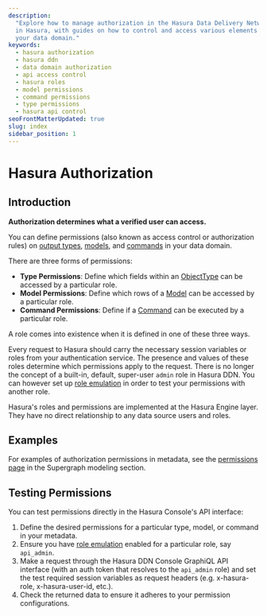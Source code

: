 ```yaml
---
description:
  "Explore how to manage authorization in the Hasura Data Delivery Network (DDN). Understand how to utilize permissions
  in Hasura, with guides on how to control and access various elements such as output types, models, and commands within
  your data domain."
keywords:
  - hasura authorization
  - hasura ddn
  - data domain authorization
  - api access control
  - hasura roles
  - model permissions
  - command permissions
  - type permissions
  - hasura api control
seoFrontMatterUpdated: true
slug: index
sidebar_position: 1
---
```


# Hasura Authorization

## Introduction

**Authorization determines what a verified user can access.**

You can define permissions (also known as access control or authorization rules) on
[output types](/supergraph-modeling/types.mdx), [models](/supergraph-modeling/models.mdx), and
[commands](/supergraph-modeling/commands.mdx) in your data domain.

There are three forms of permissions:

- **Type Permissions**: Define which fields within an [ObjectType](/supergraph-modeling/types.mdx) can be accessed by a
  particular role.
- **Model Permissions**: Define which rows of a [Model](/supergraph-modeling/models.mdx) can be accessed by a particular
  role.
- **Command Permissions**: Define if a [Command](/supergraph-modeling/commands.mdx) can be executed by a particular
  role.

A role comes into existence when it is defined in one of these three ways.

Every request to Hasura should carry the necessary session variables or roles from your authentication service. The
presence and values of these roles determine which permissions apply to the request. There is no longer the concept of a
built-in, default, super-user `admin` role in Hasura DDN. You can however set up
[role emulation](/auth/authentication/role-emulation.mdx) in order to test your permissions with another role.

Hasura's roles and permissions are implemented at the Hasura Engine layer. They have no direct relationship to any data
source users and roles.

## Examples

For examples of authorization permissions in metadata, see the [permissions page](/supergraph-modeling/permissions.mdx)
in the Supergraph modeling section.

## Testing Permissions

You can test permissions directly in the Hasura Console's API interface:

1. Define the desired permissions for a particular type, model, or command in your metadata.
2. Ensure you have [role emulation](/auth/authentication/role-emulation.mdx) enabled for a particular role, say
   `api_admin`.
3. Make a request through the Hasura DDN Console GraphiQL API interface (with an auth token that resolves to the
   `api_admin` role) and set the test required session variables as request headers (e.g. x-hasura-role,
   x-hasura-user-id, etc.).
4. Check the returned data to ensure it adheres to your permission configurations.
